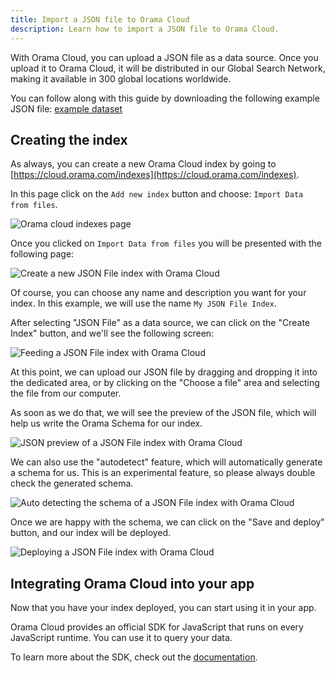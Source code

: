 ```yaml
---
title: Import a JSON file to Orama Cloud
description: Learn how to import a JSON file to Orama Cloud.
---
```


With Orama Cloud, you can upload a JSON file as a data source.
Once you upload it to Orama Cloud, it will be distributed in our Global Search Network, making it available in 300 global locations worldwide.

You can follow along with this guide by downloading the following example JSON file: [example dataset](/cloud/guides/json-file/dog_breeds.json)

## Creating the index

As always, you can create a new Orama Cloud index by going to [https://cloud.orama.com/indexes](https://cloud.orama.com/indexes).

In this page click on the `Add new index` button and choose: `Import Data from files`.

<img
  src='/cloud/guides/json-file/1.png'
  alt='Orama cloud indexes page'
/>

Once you clicked on `Import Data from files` you will be presented with the following page:

<img
  src='/cloud/guides/json-file/orama-cloud-index-creation.png'
  alt='Create a new JSON File index with Orama Cloud'
/>

Of course, you can choose any name and description you want for your index. In this example, we will use the name `My JSON File Index`.

After selecting "JSON File" as a data source, we can click on the "Create Index" button, and we'll see the following screen:

<img
  src='/cloud/guides/json-file/orama-cloud-index-feed.webp'
  alt='Feeding a JSON File index with Orama Cloud'
/>

At this point, we can upload our JSON file by dragging and dropping it into the dedicated area, or by clicking on the "Choose a file" area and selecting the file from our computer.

As soon as we do that, we will see the preview of the JSON file, which will help us write the Orama Schema for our index.

<img
  src='/cloud/guides/json-file/orama-cloud-index-json-preview.webp'
  alt='JSON preview of a JSON File index with Orama Cloud'
/>

We can also use the "autodetect" feature, which will automatically generate a schema for us. This is an experimental feature, so please always double check the generated schema.

<img
  src='/cloud/guides/json-file/orama-cloud-index-json-autodetect.webp'
  alt='Auto detecting the schema of a JSON File index with Orama Cloud'
/>

Once we are happy with the schema, we can click on the "Save and deploy" button, and our index will be deployed.

<img
  src='/cloud/guides/json-file/orama-cloud-index-json-deploy.webp'
  alt='Deploying a JSON File index with Orama Cloud'
/>

## Integrating Orama Cloud into your app

Now that you have your index deployed, you can start using it in your app.

Orama Cloud provides an official SDK for JavaScript that runs on every JavaScript runtime. You can use it to query your data.

To learn more about the SDK, check out the [documentation](/cloud/integrating-orama-cloud/javascript-sdk).
